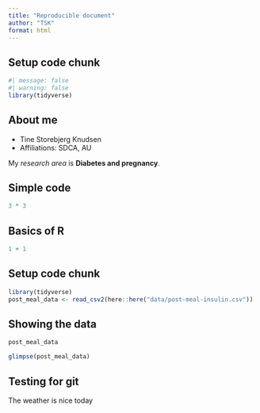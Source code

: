 ```yaml
---
title: "Reproducible document"
author: "TSK"
format: html
---
```



## Setup code chunk

```r
#| message: false
#| warning: false
library(tidyverse)
```

## About me


- Tine Storebjerg Knudsen
- Affiliations: SDCA, AU


My *research area* is **Diabetes and pregnancy**.

## Simple code
```r
3 * 3
```



## Basics of R

```r
1 + 1
```

## Setup code chunk

```r
library(tidyverse)
post_meal_data <- read_csv2(here::here("data/post-meal-insulin.csv"))
```
## Showing the data

```r
post_meal_data
```
```r
glimpse(post_meal_data)
```


## Testing for git

The weather is nice today
